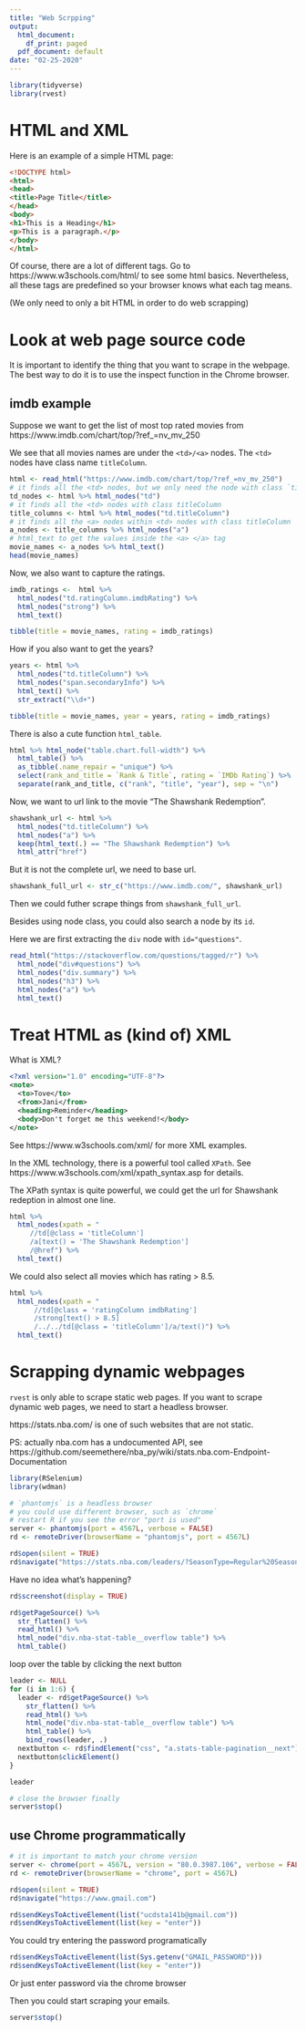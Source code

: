 ```yaml
---
title: "Web Scrpping"
output:
  html_document:
    df_print: paged
  pdf_document: default
date: "02-25-2020"
---
```


```r
library(tidyverse)
library(rvest)
```

# HTML and XML

Here is an example of a simple HTML page:

```html
<!DOCTYPE html>
<html>
<head>
<title>Page Title</title>
</head>
<body>
<h1>This is a Heading</h1>
<p>This is a paragraph.</p>
</body>
</html>
```

Of course, there are a lot of different tags. Go to https://www.w3schools.com/html/ to see some html basics.
Nevertheless, all these tags are predefined so your browser knows what each tag means.

(We only need to only a bit HTML in order to do web scrapping)


# Look at web page source code

It is important to identify the thing that you want to scrape in the webpage. The best way to do it is to use the inspect function in the Chrome browser.

## imdb example

Suppose we want to get the list of most top rated movies from https://www.imdb.com/chart/top/?ref_=nv_mv_250

We see that all movies names are under the `<td>/<a>` nodes. The `<td>` nodes have class name `titleColumn`.

```r
html <- read_html("https://www.imdb.com/chart/top/?ref_=nv_mv_250")
# it finds all the <td> nodes, but we only need the node with class `titleColumn`
td_nodes <- html %>% html_nodes("td")
# it finds all the <td> nodes with class titleColumn
title_columns <- html %>% html_nodes("td.titleColumn")
# it finds all the <a> nodes within <td> nodes with class titleColumn
a_nodes <- title_columns %>% html_nodes("a")
# html_text to get the values inside the <a> </a> tag
movie_names <- a_nodes %>% html_text()
head(movie_names)
```

Now, we also want to capture the ratings.

```r
imdb_ratings <-  html %>% 
  html_nodes("td.ratingColumn.imdbRating") %>% 
  html_nodes("strong") %>% 
  html_text()
```
```r
tibble(title = movie_names, rating = imdb_ratings)
```

How if you also want to get the years?

```r
years <- html %>% 
  html_nodes("td.titleColumn") %>% 
  html_nodes("span.secondaryInfo") %>% 
  html_text() %>% 
  str_extract("\\d+")
```

```r
tibble(title = movie_names, year = years, rating = imdb_ratings)
```

There is also a cute function `html_table`.

```r
html %>% html_node("table.chart.full-width") %>% 
  html_table() %>% 
  as_tibble(.name_repair = "unique") %>% 
  select(rank_and_title = `Rank & Title`, rating = `IMDb Rating`) %>% 
  separate(rank_and_title, c("rank", "title", "year"), sep = "\n")
```


Now, we want to url link to the movie "The Shawshank Redemption".

```r
shawshank_url <- html %>% 
  html_nodes("td.titleColumn") %>% 
  html_nodes("a") %>%
  keep(html_text(.) == "The Shawshank Redemption") %>% 
  html_attr("href")
```

But it is not the complete url, we need to base url.
```r
shawshank_full_url <- str_c("https://www.imdb.com/", shawshank_url)
```
Then we could futher scrape things from `shawshank_full_url`.

Besides using node class, you could also search a node by its `id`.

Here we are first extracting the `div` node with `id="questions"`.

```r
read_html("https://stackoverflow.com/questions/tagged/r") %>% 
  html_node("div#questions") %>% 
  html_nodes("div.summary") %>% 
  html_nodes("h3") %>% 
  html_nodes("a") %>% 
  html_text()
```


# Treat HTML as (kind of) XML 

What is XML?

```xml
<?xml version="1.0" encoding="UTF-8"?>
<note>
  <to>Tove</to>
  <from>Jani</from>
  <heading>Reminder</heading>
  <body>Don't forget me this weekend!</body>
</note>
```

See https://www.w3schools.com/xml/ for more XML examples.


In the XML technology, there is a powerful tool called `XPath`.
See https://www.w3schools.com/xml/xpath_syntax.asp for details.


The XPath syntax is quite powerful, we could get the url for Shawshank redeption in almost one line.

```r
html %>%
  html_nodes(xpath = "
     //td[@class = 'titleColumn']
     /a[text() = 'The Shawshank Redemption']
     /@href") %>% 
  html_text()
```

We could also select all movies which has rating > 8.5.

```r
html %>%
  html_nodes(xpath = "
      //td[@class = 'ratingColumn imdbRating']
      /strong[text() > 8.5]
      /../../td[@class = 'titleColumn']/a/text()") %>% 
  html_text()
```



# Scrapping dynamic webpages

`rvest` is only able to scrape static web pages. If you want to scrape dynamic web pages, we need to start a headless browser.

https://stats.nba.com/ is one of such websites that are not static.

PS: actually nba.com has a undocumented API, see https://github.com/seemethere/nba_py/wiki/stats.nba.com-Endpoint-Documentation

```r
library(RSelenium)
library(wdman)
```

```r
# `phantomjs` is a headless browser
# you could use different browser, such as `chrome`
# restart R if you see the error "port is used"
server <- phantomjs(port = 4567L, verbose = FALSE)
rd <- remoteDriver(browserName = "phantomjs", port = 4567L)
```


```r
rd$open(silent = TRUE)
rd$navigate("https://stats.nba.com/leaders/?SeasonType=Regular%20Season")
```

Have no idea what's happening?
```r
rd$screenshot(display = TRUE)
```


```r
rd$getPageSource() %>% 
  str_flatten() %>% 
  read_html() %>% 
  html_node("div.nba-stat-table__overflow table") %>% 
  html_table()
```

loop over the table by clicking the next button
```r
leader <- NULL
for (i in 1:6) {
  leader <- rd$getPageSource() %>% 
    str_flatten() %>%
    read_html() %>% 
    html_node("div.nba-stat-table__overflow table") %>% 
    html_table() %>% 
    bind_rows(leader, .)
  nextbutton <- rd$findElement("css", "a.stats-table-pagination__next")
  nextbutton$clickElement()
}
```

```r
leader
```

```r
# close the browser finally
server$stop()
```


## use Chrome programmatically

```r
# it is important to match your chrome version
server <- chrome(port = 4567L, version = "80.0.3987.106", verbose = FALSE)
rd <- remoteDriver(browserName = "chrome", port = 4567L)
```

```r
rd$open(silent = TRUE)
rd$navigate("https://www.gmail.com")
```


```r
rd$sendKeysToActiveElement(list("ucdsta141b@gmail.com"))
rd$sendKeysToActiveElement(list(key = "enter"))
```

You could try entering the password programatically
```r
rd$sendKeysToActiveElement(list(Sys.getenv("GMAIL_PASSWORD")))
rd$sendKeysToActiveElement(list(key = "enter"))
```
Or just enter password via the chrome browser

Then you could start scraping your emails.


```r
server$stop()
```

